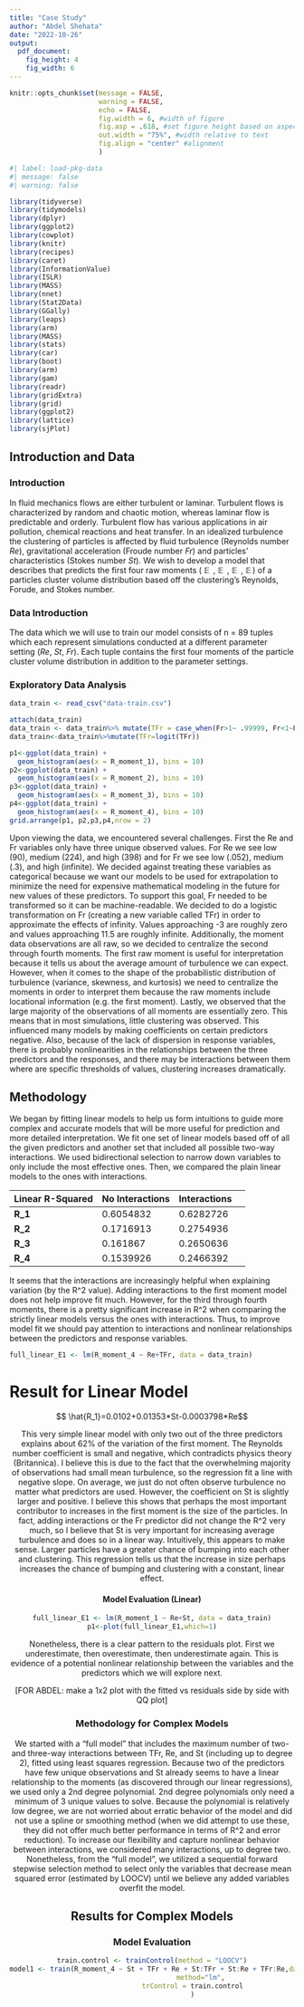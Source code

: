 ```yaml
---
title: "Case Study"
author: "Abdel Shehata"
date: "2022-10-26"
output:
  pdf_document:
    fig_height: 4
    fig_width: 6
---
```


```r
knitr::opts_chunk$set(message = FALSE, 
                      warning = FALSE, 
                      echo = FALSE,
                      fig.width = 6, #width of figure
                      fig.asp = .618, #set figure height based on aspect ratio
                      out.width = "75%", #width relative to text
                      fig.align = "center" #alignment
                      )
```

```r
#| label: load-pkg-data
#| message: false
#| warning: false

library(tidyverse)
library(tidymodels)
library(dplyr)
library(ggplot2)
library(cowplot)
library(knitr)
library(recipes)
library(caret)
library(InformationValue)
library(ISLR)
library(MASS)
library(nnet)
library(Stat2Data)
library(GGally)
library(leaps)
library(arm)
library(MASS)
library(stats)
library(car)
library(boot)
library(arm)
library(gam)
library(readr)
library(gridExtra)
library(grid)
library(ggplot2)
library(lattice)
library(sjPlot)
```

## Introduction and Data

### Introduction

In fluid mechanics flows are either turbulent or laminar. Turbulent flows is characterized by random and chaotic motion, whereas laminar flow is predictable and orderly. Turbulent flow has various applications in air pollution, chemical reactions and heat transfer. In an idealized turbulence the clustering of particles is affected by fluid turbulence (Reynolds number $Re$), gravitational acceleration (Froude number $Fr$) and particles' characteristics (Stokes number $St$). We wish to develop a model that describes that predicts the first four raw moments ( $\mathop{\mathbb{E}[X]}$ ,  $\mathop{\mathbb{E}[X^2]}$ , $\mathop{\mathbb{E}[X^3]}$ , $\mathop{\mathbb{E}[X^4]}$) of a particles cluster volume distribution based off the clustering's Reynolds, Forude, and Stokes number.


### Data Introduction

The data which we will use to train our model consists of n = 89 tuples which each represent simulations conducted at a different parameter setting ($Re$, $St$, $Fr$). Each tuple contains the first four moments of the particle cluster volume distribution in addition to the parameter settings.

### Exploratory Data Analysis

```r
data_train <- read_csv("data-train.csv")

attach(data_train)
data_train <- data_train%>% mutate(TFr = case_when(Fr>1~ .99999, Fr<1~Fr))
data_train<-data_train%>%mutate(TFr=logit(TFr))

p1<-ggplot(data_train) +
  geom_histogram(aes(x = R_moment_1), bins = 10)
p2<-ggplot(data_train) +
  geom_histogram(aes(x = R_moment_2), bins = 10)
p3<-ggplot(data_train) +
  geom_histogram(aes(x = R_moment_3), bins = 10)
p4<-ggplot(data_train) +
  geom_histogram(aes(x = R_moment_4), bins = 10)
grid.arrange(p1, p2,p3,p4,nrow = 2)
```

Upon viewing the data, we encountered several challenges. First the Re and Fr variables only have three unique observed values. For Re we see low (90), medium (224), and high (398) and for Fr we see low (.052), medium (.3), and high (infinite). We decided against treating these variables as categorical because we want our models to be used for extrapolation to minimize the need for expensive mathematical modeling in the future for new values of these predictors. To support this goal, Fr needed to be transformed so it can be machine-readable. We decided to do a logistic transformation on Fr (creating a new variable called TFr) in order to approximate the effects of infinity. Values approaching -3 are roughly zero and values approaching 11.5 are roughly infinite. Additionally, the moment data observations are all raw, so we decided to centralize the second through fourth moments. The first raw moment is useful for interpretation because it tells us about the average amount of turbulence we can expect. However, when it comes to the shape of the probabilistic distribution of turbulence (variance, skewness, and kurtosis) we need to centralize the moments in order to interpret them because the raw moments include locational information (e.g. the first moment). Lastly, we observed that the large majority of the observations of all moments are essentially zero. This means that in most simulations, little clustering was observed. This influenced many models by making coefficients on certain predictors negative. Also, because of the lack of dispersion in response variables, there is probably nonlinearities in the relationships between the three predictors and the responses, and there may be interactions between them where are specific thresholds of values, clustering increases dramatically.

## Methodology

We began by fitting linear models to help us form intuitions to guide more complex and accurate models that will be more useful for prediction and more detailed interpretation. We fit one set of linear models based off of all the given predictors and another set that included all possible two-way interactions. We used bidirectional selection to narrow down variables to only include the most effective ones. Then, we compared the plain linear models to the ones with interactions.

| Linear R-Squared | No Interactions | Interactions |     |
|------------------|-----------------|--------------|-----|
| **R_1**          | 0.6054832       | 0.6282726    |     |
| **R_2**          | 0.1716913       | 0.2754936    |     |
| **R_3**          | 0.161867        | 0.2650636    |     |
| **R_4**          | 0.1539926       | 0.2466392    |     |

It seems that the interactions are increasingly helpful when explaining variation (by the R\^2 value). Adding interactions to the first moment model does not help improve fit much. However, for the third through fourth moments, there is a pretty significant increase in R\^2 when comparing the strictly linear models versus the ones with interactions. Thus, to improve model fit we should pay attention to interactions and nonlinear relationships between the predictors and response variables.

```r
full_linear_E1 <- lm(R_moment_4 ~ Re+TFr, data = data_train)
```

# Result for Linear Model

<center>

$$ \hat{R_1}=0.0102+0.01353*St-0.0003798*Re$$ 

This very simple linear model with only two out of the three predictors explains about 62% of the variation of the first moment. The Reynolds number coefficient is small and negative, which contradicts physics theory (Britannica). I believe this is due to the fact that the overwhelming majority of observations had small mean turbulence, so the regression fit a line with negative slope. On average, we just do not often observe turbulence no matter what predictors are used. However, the coefficient on St is slightly larger and positive. I believe this shows that perhaps the most important contributor to increases in the first moment is the size of the particles. In fact, adding interactions or the Fr predictor did not change the R\^2 very much, so I believe that St is very important for increasing average turbulence and does so in a linear way. Intuitively, this appears to make sense. Larger particles have a greater chance of bumping into each other and clustering. This regression tells us that the increase in size perhaps increases the chance of bumping and clustering with a constant, linear effect.

#### Model Evaluation (Linear)

```r
full_linear_E1 <- lm(R_moment_1 ~ Re+St, data = data_train)
p1<-plot(full_linear_E1,which=1)
```
Nonetheless, there is a clear pattern to the residuals plot. First we underestimate, then overestimate, then underestimate again. This is evidence of a potential nonlinear relationship between the variables and the predictors which we will explore next.

[FOR ABDEL: make a 1x2 plot with the fitted vs residuals side by side with QQ plot]

### Methodology for Complex Models

We started with a "full model" that includes the maximum number of two- and three-way interactions between TFr, Re, and St (including up to degree 2), fitted using least squares regression. Because two of the predictors have few unique observations and St already seems to have a linear relationship to the moments (as discovered through our linear regressions), we used only a 2nd degree polynomial. 2nd degree polynomials only need a minimum of 3 unique values to solve. Because the polynomial is relatively low degree, we are not worried about erratic behavior of the model and did not use a spline or smoothing method (when we did attempt to use these, they did not offer much better performance in terms of R^2 and error reduction). To increase our flexibility and capture nonlinear behavior between interactions, we considered many interactions, up to degree two. Nonetheless, from the "full model", we utilized a sequential forward stepwise selection method to select only the variables that decrease mean squared error (estimated by LOOCV) until we believe any added variables overfit the model.


## Results for Complex Models


### Model Evaluation

```r
train.control <- trainControl(method = "LOOCV")
model1 <- train(R_moment_4 ~ St + TFr + Re + St:TFr + St:Re + TFr:Re,data = data_train,
                        method="lm",
                    trControl = train.control
                    )
```
